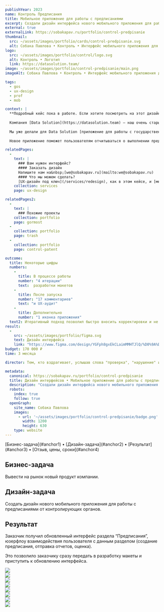 ```yaml
---
publishYear: 2023
name: Контроль Предписания
title: Мобильное приложение для работы с предписаниями
excerpt: Создали дизайн интерфейса нового мобильного приложения для работы с предписаниями от контролирующих органов.
external: true
externalLink: https://sobakapav.ru/portfolio/control-predpisanie
thumbnail:
  src: ~/assets/images/portfolio/cards/control-predpisanie.svg
  alt: Собака Павлова • Контроль • Интерфейс мобильного приложения для работы с предписаниями
logo:
  src: ~/assets/images/portfolio/control/logo.svg
  alt: Контроль • Логотип
  link: https://datasolution.team/
image: ~/assets/images/portfolio/control-predpisanie/main.png
imageAlt: Собака Павлова • Контроль • Интерфейс мобильного приложения для работы с предписаниями

tags:
  - gos
  - ux-design
  - prof
  - mob

context: |
  **Подробный кейс пока в работе. Если хотите посмотреть на этот дизайн в деталях, пишите нам на [we@sobakapav.ru](mailto:we@sobakapav.ru)**
  
  Компания [Data Solution](https://datasolution.team) — наш очень старый клиент. Их специализация — IT-решения для автоматизации контролирующих органов (государственных и не только).
  
  Мы уже делали для Data Solution [приложение для работы с государственными реестрами](https://sobakapav.ru/portfolio/control-mobile), [редизайн сервиса для управления такими реестрами](https://sobakapav.ru/portfolio/control), [конструктор коммерческих презентаций](https://sobakapav.ru/portfolio/data-solution) и множество других проектов.
  
  Новое приложение поможет пользователям отчитываться о выполнении предписаний по устранению недостатков без визитов инспекций и инспекторов

relatedPages:
  -
    text: |
      ### Вам нужен интерфейс?
      #### Заказать дизайн
      Напишите нам на&nbsp;[we@sobakapav.ru](mailto:we@sobakapav.ru) 
      #### Что мы можем сделать?
      [UX-дизайн под ключ](/services/redesign), как в этом кейсе, и [многое другое](/services). 
    collection: services
    page: ux-design

relatedPages2:
  -
    text: |
      ### Похожие проекты
    collection: portfolio
    page: gormost
  - 
    collection: portfolio
    page: trash
  - 
    collection: portfolio
    page: control-patent

outcome:
  title: Некоторые цифры
  numbers:
    -
      title: В процессе работы
      number: "4 итерации"
      text:  разработки макетов
    -
      title: После запуска
      number: "17 комментариев"
      text: "и UX-аудит"
    -
      title: Дополнительно
      number: "1 иконка приложения"
  text2: Итеративный подход позволил быстро вносить корректировки и не прорабатывать варианты, не подходящие заказчику по техническим причинам. А с дополнительным аудитом заказчик получил обратную связь для доработок уже обновленного интерфейса.
result: 
  -
    src: ~/assets/images/portfolio/figma.svg
    text: Дизайн интерфейса
    link: "https://www.figma.com/design/YGFph8gxEkCLaimMMHTJlQ/%D0%9A%D0%BE%D0%BD%D1%82%D1%80%D0%BE%D0%BB%D1%8C.-%D0%9F%D1%80%D0%B5%D0%B4%D0%BF%D0%B8%D1%81%D0%B0%D0%BD%D0%B8%D1%8F-%5B%D0%94%D0%B5%D0%BC%D0%BE%5D?node-id=0-1"
budget: 170 000 ₽
time: 3 месяца

director: Тем, кто вздрагивает, услышав слова "проверка", "нарушение" и "исправить в предусмотренные законом сроки", не нужно объяснять, почему приложение для работы с предписаниями должно быть простым, понятным и удобным.

metadata:
  canonical: https://sobakapav.ru/portfolio/control-predpisanie
  title: Дизайн интерфейсов • Мобильное приложение для работы с предписаниями (кейс)
  description: "Создали дизайн интерфейса нового мобильного приложения для работы с предписаниями от контролирующих органов."
  robots:
    index: true
    follow: true
  openGraph:
    site_name: Собака Павлова
    images:
      - url: '~/assets/images/portfolio/control-predpisanie/badge.png'
        width: 1200
        height: 630
    type: website
---
```


<TOC>
[Бизнес-задача](#anchor1) • [Дизайн-задача](#anchor2) • [Результат](#anchor3) • [Отзыв, цены, сроки](#anchor4)
</TOC>

## <a name="anchor1" />Бизнес-задача

Вывести на рынок новый продукт компании.

## <a name="anchor2" />Дизайн-задача

Создать дизайн нового мобильного приложения для работы с предписаниями от контролирующих органов.

## <a name="anchor3" />Результат

Заказчик получил обновленный интерфейс раздела “Предписания”, юзерфлоу взаимодействия пользователя с данным разделом (создание предписания, отправка отчетов, оценка). 

Это позволило заказчику сразу передать в разработку макеты и приступить к обновлению интерфейса.

<div class="flex gap-2 flex-wrap mb-2"> 
  <div class="daisy-mockup-phone">
    <div class="daisy-camera"></div>
    <div class="daisy-display">
      <div class="daisy-artboard daisy-artboard-demo daisy-phone-1 items-start"><img src="/images/portfolio/control-predpisanie/1.png" /></div>
    </div>
  </div>
  <div class="daisy-mockup-phone">
      <div class="daisy-camera"></div>
      <div class="daisy-display">
        <div class="daisy-artboard daisy-artboard-demo daisy-phone-1"><img src="/images/portfolio/control-predpisanie/2.png" /></div>
      </div>
  </div>
</div>

<div class="flex gap-2 flex-wrap mb-2"> 
  <div class="daisy-mockup-phone">
    <div class="daisy-camera"></div>
    <div class="daisy-display">
      <div class="daisy-artboard daisy-artboard-demo daisy-phone-1 items-start"><img src="/images/portfolio/control-predpisanie/3.png" /></div>
    </div>
  </div>
  <div class="daisy-mockup-phone">
      <div class="daisy-camera"></div>
      <div class="daisy-display">
        <div class="daisy-artboard daisy-artboard-demo daisy-phone-1"><img src="/images/portfolio/control-predpisanie/8.png" /></div>
      </div>
  </div>
</div>

<div class="flex gap-2 flex-wrap mb-2"> 
  <div class="daisy-mockup-phone">
    <div class="daisy-camera"></div>
    <div class="daisy-display">
      <div class="daisy-artboard daisy-artboard-demo daisy-phone-1 items-start"><img src="/images/portfolio/control-predpisanie/5.png" /></div>
    </div>
  </div>
  <div class="daisy-mockup-phone mb-2">
      <div class="daisy-camera"></div>
      <div class="daisy-display">
        <div class="daisy-artboard daisy-artboard-demo daisy-phone-1"><img src="/images/portfolio/control-predpisanie/6.png" /></div>
      </div>
  </div>
</div>

<div class="flex gap-2 flex-wrap mb-2"> 
  <div class="daisy-mockup-phone">
    <div class="daisy-camera"></div>
    <div class="daisy-display">
      <div class="daisy-artboard daisy-artboard-demo daisy-phone-1 items-start"><img src="/images/portfolio/control-predpisanie/0.png" /></div>
    </div>
  </div>
  <div class="daisy-mockup-phone">
      <div class="daisy-camera"></div>
      <div class="daisy-display">
        <div class="daisy-artboard daisy-artboard-demo daisy-phone-1"><img src="/images/portfolio/control-predpisanie/7.png" /></div>
      </div>
  </div>
</div>

## <a name="anchor4" />
